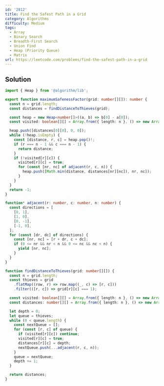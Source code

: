 ```yaml
---
id: '2812'
title: Find the Safest Path in a Grid
category: Algorithms
difficulty: Medium
tags:
  - Array
  - Binary Search
  - Breadth-First Search
  - Union Find
  - Heap (Priority Queue)
  - Matrix
url: https://leetcode.com/problems/find-the-safest-path-in-a-grid
---
```


## Solution

```typescript filename="solution.ts" copy
import { Heap } from '@algorithm/lib';

export function maximumSafenessFactor(grid: number[][]): number {
  const n = grid.length;
  const distances = findDistanceToThieves(grid);

  const heap = new Heap<number[]>((a, b) => b[0] - a[0]);
  const visited: boolean[][] = Array.from({ length: n }, () => new Array(n).fill(false));

  heap.push([distances[0][0], 0, 0]);
  while (!heap.isEmpty) {
    const [distance, r, c] = heap.pop()!;
    if (r === n - 1 && c === n - 1) {
      return distance;
    }
    if (!visited[r][c]) {
      visited[r][c] = true;
      for (const [nr, nc] of adjacent(r, c, n)) {
        heap.push([Math.min(distance, distances[nr][nc]), nr, nc]);
      }
    }
  }
  return -1;
}

function* adjacent(r: number, c: number, n: number) {
  const directions = [
    [0, 1],
    [1, 0],
    [0, -1],
    [-1, 0],
  ];
  for (const [dr, dc] of directions) {
    const [nr, nc] = [r + dr, c + dc];
    if (0 <= nr && nr < n && 0 <= nc && nc < n) {
      yield [nr, nc];
    }
  }
}

function findDistanceToThieves(grid: number[][]) {
  const n = grid.length;
  const thieves = grid
    .flatMap((row, r) => row.map((_, c) => [r, c]))
    .filter(([r, c]) => grid[r][c] === 1);

  const visited: boolean[][] = Array.from({ length: n }, () => new Array(n).fill(false));
  const distances: number[][] = Array.from({ length: n }, () => new Array(n).fill(0));

  let depth = 0;
  let queue = thieves;
  while (0 < queue.length) {
    const nextQueue = [];
    for (const [r, c] of queue) {
      if (visited[r][c]) continue;
      visited[r][c] = true;
      distances[r][c] = depth;
      nextQueue.push(...adjacent(r, c, n));
    }
    queue = nextQueue;
    depth += 1;
  }

  return distances;
}
```
